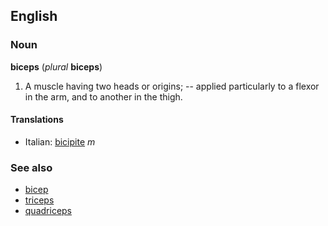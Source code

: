 ==English==
===Noun===
'''biceps''' (''plural'' '''biceps''')

#A muscle having two heads or origins; -- applied particularly to a flexor in the arm, and to another in the thigh.

====Translations====
*Italian: [[bicipite]] ''m''

===See also===
*[[bicep]]
*[[triceps]]
*[[quadriceps]]